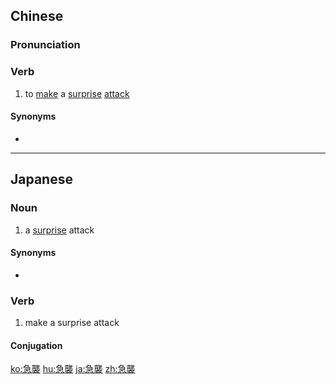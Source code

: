 {{also|急袭}}
==Chinese==
{{zh-forms|s=急袭}}

===Pronunciation===
{{zh-pron
|m=jíxí
|cat=v
}}

===Verb===
{{zh-verb}}

# to [[make]] a [[surprise]] [[attack]]

====Synonyms====
* {{zh-l|奇襲}}

----

==Japanese==
{{ja-kanjitab|きゅう|しゅう|yomi=o}}

===Noun===
{{ja-noun|きゅうしゅう|hhira=きふしふ}}

# a [[surprise]] attack

====Synonyms====
* {{ja-r|奇襲|きしゅう}}

===Verb===
{{ja-verb-suru|きゅうしゅう}}

# make a surprise attack

====Conjugation====
{{ja-suru|きゅうしゅう}}

[[ko:急襲]]
[[hu:急襲]]
[[ja:急襲]]
[[zh:急襲]]